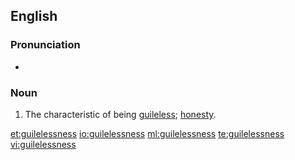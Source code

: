 ==English==

===Pronunciation===
* {{a|US}} {{IPA|/ˈɡaɪl.lɪs.nɪs/|lang=en}}

===Noun===
{{en-noun|-}}

# The characteristic of being [[guileless]]; [[honesty]].

[[et:guilelessness]]
[[io:guilelessness]]
[[ml:guilelessness]]
[[te:guilelessness]]
[[vi:guilelessness]]